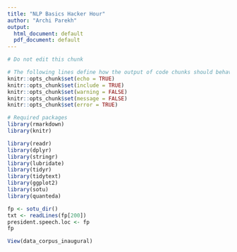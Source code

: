 ```yaml
---
title: "NLP Basics Hacker Hour"
author: "Archi Parekh"
output:
  html_document: default
  pdf_document: default
---
```


```r
# Do not edit this chunk

# The following lines define how the output of code chunks should behave
knitr::opts_chunk$set(echo = TRUE)
knitr::opts_chunk$set(include = TRUE)
knitr::opts_chunk$set(warning = FALSE)
knitr::opts_chunk$set(message = FALSE)
knitr::opts_chunk$set(error = TRUE)

# Required packages
library(rmarkdown)
library(knitr)
```


```r
library(readr)
library(dplyr)
library(stringr)
library(lubridate)
library(tidyr)
library(tidytext)
library(ggplot2)
library(sotu)
library(quanteda)
```


```r
fp <- sotu_dir()
txt <- readLines(fp[200])
president.speech.loc <- fp
fp
```

```r
View(data_corpus_inaugural)
```

